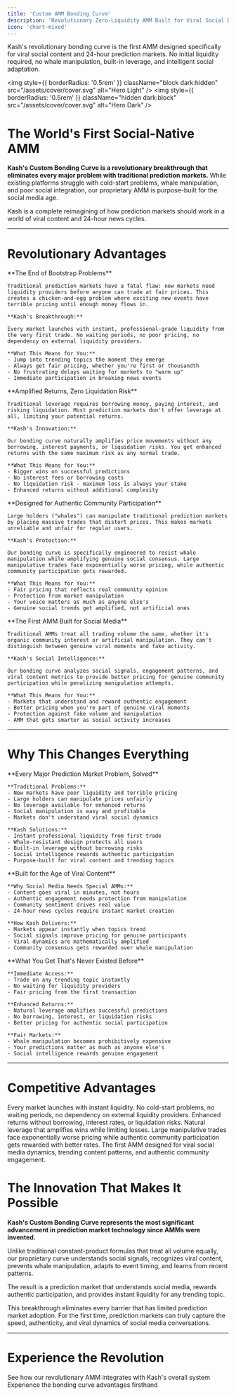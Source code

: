 ```yaml
---
title: 'Custom AMM Bonding Curve'
description: 'Revolutionary Zero-Liquidity AMM Built for Viral Social Dynamics'
icon: 'chart-mixed'
---
```


<Note>
Kash's revolutionary bonding curve is the first AMM designed specifically for viral social content and 24-hour prediction markets. No initial liquidity required, no whale manipulation, built-in leverage, and intelligent social adaptation.
</Note>

<img
  style={{ borderRadius: '0.5rem' }}
  className="block dark:hidden"
  src="/assets/cover/cover.svg"
  alt="Hero Light"
/>
<img
  style={{ borderRadius: '0.5rem' }}
  className="hidden dark:block"
  src="/assets/cover/cover.svg"
  alt="Hero Dark"
/>

# The World's First Social-Native AMM

**Kash's Custom Bonding Curve is a revolutionary breakthrough that eliminates every major problem with traditional prediction markets.** While existing platforms struggle with cold-start problems, whale manipulation, and poor social integration, our proprietary AMM is purpose-built for the social media age.

Kash is a complete reimagining of how prediction markets should work in a world of viral content and 24-hour news cycles.

---

# Revolutionary Advantages

<AccordionGroup>
  <Accordion title="Instant Liquidity from First Trade">
    **The End of Bootstrap Problems**
    
    Traditional prediction markets have a fatal flaw: new markets need liquidity providers before anyone can trade at fair prices. This creates a chicken-and-egg problem where exciting new events have terrible pricing until enough money flows in.
    
    **Kash's Breakthrough:**
    
    Every market launches with instant, professional-grade liquidity from the very first trade. No waiting periods, no poor pricing, no dependency on external liquidity providers.
    
    **What This Means for You:**
    - Jump into trending topics the moment they emerge
    - Always get fair pricing, whether you're first or thousandth
    - No frustrating delays waiting for markets to "warm up"
    - Immediate participation in breaking news events
  </Accordion>
  
  <Accordion title="Built-In Leverage Without Risk">
    **Amplified Returns, Zero Liquidation Risk**
    
    Traditional leverage requires borrowing money, paying interest, and risking liquidation. Most prediction markets don't offer leverage at all, limiting your potential returns.
    
    **Kash's Innovation:**
    
    Our bonding curve naturally amplifies price movements without any borrowing, interest payments, or liquidation risks. You get enhanced returns with the same maximum risk as any normal trade.
    
    **What This Means for You:**
    - Bigger wins on successful predictions
    - No interest fees or borrowing costs  
    - No liquidation risk - maximum loss is always your stake
    - Enhanced returns without additional complexity
  </Accordion>
  
  <Accordion title="Whale-Proof Social Intelligence">
    **Designed for Authentic Community Participation**
    
    Large holders ("whales") can manipulate traditional prediction markets by placing massive trades that distort prices. This makes markets unreliable and unfair for regular users.
    
    **Kash's Protection:**
    
    Our bonding curve is specifically engineered to resist whale manipulation while amplifying genuine social consensus. Large manipulative trades face exponentially worse pricing, while authentic community participation gets rewarded.
    
    **What This Means for You:**
    - Fair pricing that reflects real community opinion
    - Protection from market manipulation
    - Your voice matters as much as anyone else's
    - Genuine social trends get amplified, not artificial ones
  </Accordion>
  
  <Accordion title="Viral Content Optimization">
    **The First AMM Built for Social Media**
    
    Traditional AMMs treat all trading volume the same, whether it's organic community interest or artificial manipulation. They can't distinguish between genuine viral moments and fake activity.
    
    **Kash's Social Intelligence:**
    
    Our bonding curve analyzes social signals, engagement patterns, and viral content metrics to provide better pricing for genuine community participation while penalizing manipulation attempts.
    
    **What This Means for You:**
    - Markets that understand and reward authentic engagement
    - Better pricing when you're part of genuine viral moments
    - Protection against fake volume and manipulation
    - AMM that gets smarter as social activity increases
  </Accordion>
</AccordionGroup>

---

# Why This Changes Everything

<Tabs>
  <Tab title="Solves Fundamental Problems">
    **Every Major Prediction Market Problem, Solved**
    
    **Traditional Problems:**
    - New markets have poor liquidity and terrible pricing
    - Large holders can manipulate prices unfairly
    - No leverage available for enhanced returns
    - Social manipulation is easy and profitable
    - Markets don't understand viral social dynamics
    
    **Kash Solutions:**
    - Instant professional liquidity from first trade
    - Whale-resistant design protects all users
    - Built-in leverage without borrowing risks
    - Social intelligence rewards authentic participation
    - Purpose-built for viral content and trending topics
  </Tab>
  
  <Tab title="Perfect for Social Media">
    **Built for the Age of Viral Content**
    
    **Why Social Media Needs Special AMMs:**
    - Content goes viral in minutes, not hours
    - Authentic engagement needs protection from manipulation  
    - Community sentiment drives real value
    - 24-hour news cycles require instant market creation
    
    **How Kash Delivers:**
    - Markets appear instantly when topics trend
    - Social signals improve pricing for genuine participants
    - Viral dynamics are mathematically amplified
    - Community consensus gets rewarded over whale manipulation
  </Tab>
  
  <Tab title="Revolutionary User Experience">
    **What You Get That's Never Existed Before**
    
    **Immediate Access:**
    - Trade on any trending topic instantly
    - No waiting for liquidity providers
    - Fair pricing from the first transaction
    
    **Enhanced Returns:**
    - Natural leverage amplifies successful predictions
    - No borrowing, interest, or liquidation risks
    - Better pricing for authentic social participation
    
    **Fair Markets:**
    - Whale manipulation becomes prohibitively expensive
    - Your predictions matter as much as anyone else's
    - Social intelligence rewards genuine engagement
  </Tab>
</Tabs>

---

# Competitive Advantages

<CardGroup cols={2}>
  <Card
    title="Zero Bootstrap Time"
    icon="rocket"
  >
    Every market launches with instant liquidity. No cold-start problems, no waiting periods, no dependency on external liquidity providers.
  </Card>
  <Card
    title="Built-in Leverage"
    icon="chart-line-up"
  >
    Enhanced returns without borrowing, interest rates, or liquidation risks. Natural leverage that amplifies wins while limiting losses.
  </Card>
  <Card
    title="Whale Resistant"
    icon="shield-check"
  >
    Large manipulative trades face exponentially worse pricing while authentic community participation gets rewarded with better rates.
  </Card>
  <Card
    title="Social Intelligence"
    icon="users"
  >
    The first AMM designed for viral social media dynamics, trending content patterns, and authentic community engagement.
  </Card>
</CardGroup>

# The Innovation That Makes It Possible

**Kash's Custom Bonding Curve represents the most significant advancement in prediction market technology since AMMs were invented.**

Unlike traditional constant-product formulas that treat all volume equally, our proprietary curve understands social signals, recognizes viral content, prevents whale manipulation, adapts to event timing, and learns from recent patterns.

The result is a prediction market that understands social media, rewards authentic participation, and provides instant liquidity for any trending topic.

<Tip>
This breakthrough eliminates every barrier that has limited prediction market adoption. For the first time, prediction markets can truly capture the speed, authenticity, and viral dynamics of social media conversations.
</Tip>

---

# Experience the Revolution

<CardGroup cols={2}>
  <Card
    title="Understanding Market Mechanics"
    icon="gears"
    href="/pages/getting-started/features/market-mechanics"
  >
    See how our revolutionary AMM integrates with Kash's overall system
  </Card>
  <Card
    title="Start Trading"
    icon="crystal-ball"
    href="/pages/getting-started/guides/predicting"
  >
    Experience the bonding curve advantages firsthand
  </Card>
</CardGroup>